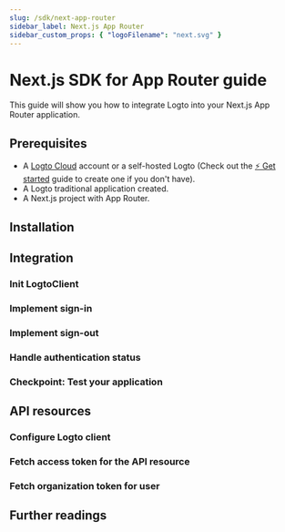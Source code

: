 ```yaml
---
slug: /sdk/next-app-router
sidebar_label: Next.js App Router
sidebar_custom_props: { "logoFilename": "next.svg" }
---
```



# Next.js SDK for App Router guide

This guide will show you how to integrate Logto into your Next.js App Router application.

<GuideTip />

## Prerequisites

- A [Logto Cloud](https://cloud.logto.io) account or a self-hosted Logto (Check out the [⚡ Get started](https://docs.logto.io/docs/guides/get-started/) guide to create one if you don't have).
- A Logto traditional application created.
- A Next.js project with App Router.

## Installation

<Installation />

## Integration

### Init LogtoClient

<InitClient />

### Implement sign-in

<ImplementSignIn />

### Implement sign-out

<ImplementSignOut />

### Handle authentication status

<HandleAuthenticationStatus />

### Checkpoint: Test your application

<CheckIntegration />

## API resources

<ApiResourcesDescription />

### Configure Logto client

<ConfigApiResources />

### Fetch access token for the API resource

<FetchAccessTokenForApiResources />

### Fetch organization token for user

<FetchOrganizationTokenForUser />

## Further readings

<FurtherReadings />
